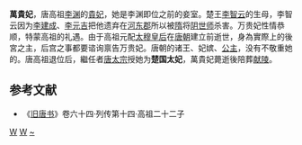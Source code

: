 {{Expand|time=2011-10-10}}
{{About|唐高祖贵妃|明宪宗皇贵妃|万贵妃 (明朝)}}
'''萬貴妃'''，唐高祖[[李渊|李渊]]的[[貴妃|貴妃]]，她是李渊即位之前的妾室。楚王[[李智云|李智云]]的生母，李智云因为[[李建成|李建成]]、[[李元吉|李元吉]]把他遗弃在[[河東郡_(中國)|河东郡]]所以被[[隋|隋]]将[[阴世师|阴世师]]杀害。万贵妃性情恭顺，特蒙高祖的礼遇。由于高祖元配[[太穆皇后|太穆皇后]]在[[唐朝|唐朝]]建立前逝世，身為實際上的後宮之主，后宫之事都要谘询禀告万贵妃。唐朝的诸王、妃嫔、[[公主|公主]]，没有不敬重她的。唐高祖退位后，繼任者[[唐太宗|唐太宗]]授她为'''楚国太妃'''，萬貴妃薨逝後陪葬[[唐獻陵|献陵]]。

==参考文献==
*《[[旧唐书|旧唐书]]》卷六十四·列传第十四·高祖二十二子
{{唐高祖皇室}}
[[Category:唐朝贵妃|W]]
[[Category:唐朝王太妃|W]]
[[Category:萬姓|~]]
